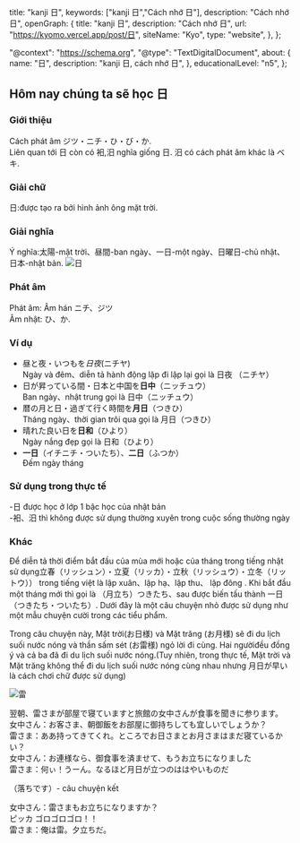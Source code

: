 
  title: "kanji 日",
  keywords: ["kanji 日","Cách nhớ 日"],
  description: "Cách nhớ 日",
  openGraph: {
    title: "kanji 日",
    description: "Cách nhớ 日",
    url: "https://kyomo.vercel.app/post/日",
    siteName: "Kyo",
    type: "website",
  },
};

  "@context": "https://schema.org",
  "@type": "TextDigitalDocument",
  about: {
    name: "日",
    description: "kanji 日, cách nhớ 日",
  },
  educationalLevel: "n5",
};

## Hôm nay chúng ta sẽ học 日
### Giới thiệu
Cách phát âm ジツ・ニチ・ひ・び・か.   
Liên quan tới 日 còn có 衵,汨 nghĩa giống 日.
汨 có cách phát âm khác là ベキ.
### Giải chữ
日:được tạo ra bởi hình ảnh ông mặt trời.
### Giải nghĩa
Ý nghĩa:太陽-mặt trời、昼間-ban ngày、一日-một ngày、日曜日-chủ nhật、日本-nhật bản.
<Image src={photo} alt="日" />
### Phát âm
Phát âm: Âm hán ニチ、ジツ   
Âm nhật: ひ、か.  
### Ví dụ
- 昼と夜・いつもを*日夜*(ニチヤ)   
Ngày và đêm、diễn tả hành động lặp đi lặp lại gọi là 日夜 （ニチヤ）
- 日が昇っている間・日本と中国を**日中**（ニッチュウ）   
Ban ngày、nhật trung gọi là 日中（ニッチュウ）
- 暦の月と日・過ぎて行く時間を**月日**（つきひ）   
Tháng ngày、thời gian trôi qua gọi là 月日（つきひ）
- 晴れた良い日を**日和**（ひより）   
Ngày nắng đẹp gọi là 日和（ひより）
- **一日**（イチニチ・ついたち）、**二日**（ふつか）   
Đếm ngày tháng
### Sử dụng trong thực tế
-日 được học ở lớp 1 bậc học của nhật bản  
-衵、汨 thì không được sử dụng thường xuyên
trong cuộc sống thường ngày
### Khác
Để diễn tả thời điểm bắt đầu của mùa mới hoặc của tháng trong tiếng nhật sử dụng立春（リッシュン）・立夏（リッカ）・立秋（リッシュウ）・立冬（リットウ）） trong tiếng việt là lập xuân、lập hạ、lập thu、 lập đông .
Khi bắt đầu một tháng mới thì gọi là （月立ち）つきたち、sau được biến tấu thành 一日（つきたち・ついたち）.
Dưới đây là một câu chuyện nhỏ được sử dụng như một mẫu chuyện cười trong các tiểu phẩm.

Trong câu chuyện này, Mặt trời(お日様) và Mặt trăng (お月様) sẽ đi du lịch suối nước nóng và
thần sấm sét (お雷様) ngỏ lời đi cùng. Hai ngườiđều đồng ý và cả ba đã đi du lịch suối nước nóng.(Tuy nhiên, trong thực tế, Mặt trời và Mặt trăng không thể đi du lịch suối nước nóng cùng nhau nhưng 月日が早い là cách chơi chữ được sử dụng)

<Image src={photo_4} alt="雷" />

翌朝、雷さまが部屋で寝ていますと旅館の女中さんが食事を聞きに参ります。  
女中さん：お客さま、朝御飯をお部屋に御持ちしても宜しいでしょうか？  
雷さま：ああ持ってきてくれ。ところでお日さまとお月さまはまだ寝ているかい？  
女中さん：お連様なら、御食事を済ませて、もうお立ちになりました  
雷さま：何ぃ！うーん。なるほど月日が立つのははやいものだ

（落ちです）- câu chuyện kết

女中さん：雷さまもお立ちになりますか？  
ピッカ ゴロゴロゴロ！！  
雷さま：俺は雷。夕立ちだ。